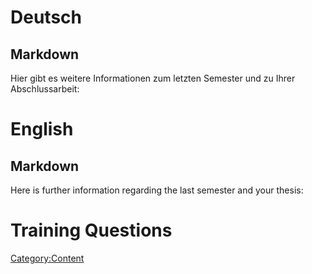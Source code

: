 [[Category:Content]]
= Deutsch =
== Markdown ==
<markdown>
Hier gibt es weitere Informationen zum letzten Semester und zu Ihrer Abschlussarbeit:
</markdown>

= English =
== Markdown ==
<markdown>
Here is further information regarding the last semester and your thesis:</markdown>


= Training Questions = 